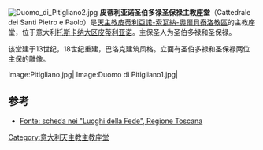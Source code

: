 {{Coord|42|38|01.53|N|11|39|57.20|E|display=title|type:landmark_region:IT}}
[[File:Duomo_di_Pitigliano2.jpg|right]]
'''皮蒂利亚诺圣伯多禄圣保禄主教座堂'''（Cattedrale dei Santi Pietro e Paolo）是[[天主教皮蒂利亞諾-索瓦納-奧爾貝泰洛教區|天主教皮蒂利亞諾-索瓦納-奧爾貝泰洛教區]]的主教座堂，位于意大利[[托斯卡纳大区|托斯卡纳大区]][[皮蒂利亚诺|皮蒂利亚诺]]。主保圣人为圣伯多禄和圣保禄。

该堂建于13世纪，18世纪重建，巴洛克建筑风格。立面有圣伯多禄和圣保禄两位主保的雕像。

<gallery>
Image:Pitigliano.jpg|
Image:Duomo di Pitigliano1.jpg|
</gallery>

== 参考 ==
* [http://web.rete.toscana.it/Fede/ Fonte: scheda nei "Luoghi della Fede", Regione Toscana] {{Wayback|url=http://web.rete.toscana.it/Fede/ |date=20141229001123 }}
{{意大利天主教主教座堂}}

[[Category:意大利天主教主教座堂|Category:意大利天主教主教座堂]]